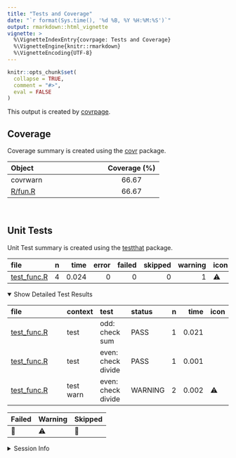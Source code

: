 ```yaml
---
title: "Tests and Coverage"
date: "`r format(Sys.time(), '%d %B, %Y %H:%M:%S')`"
output: rmarkdown::html_vignette
vignette: >
  %\VignetteIndexEntry{covrpage: Tests and Coverage}
  %\VignetteEngine{knitr::rmarkdown}
  %\VignetteEncoding{UTF-8}
---
```

  
```r
knitr::opts_chunk$set(
  collapse = TRUE,
  comment = "#>",
  eval = FALSE
)
```

<!--- Placeholder for tests/README.md Do Not Edit--->
This output is created by
[covrpage](https://github.com/yonicd/covrpage).

## Coverage

Coverage summary is created using the
[covr](https://github.com/r-lib/covr) package.

| Object                | Coverage (%) |
| :-------------------- | :----------: |
| covrwarn              |    66.67     |
| [R/fun.R](https://github.com/yonicd/covrwarn/tree/master/R/fun.R) |    66.67     |

<br>

## Unit Tests

Unit Test summary is created using the
[testthat](https://github.com/r-lib/testthat)
package.

| file                                 | n |  time | error | failed | skipped | warning | icon |
| :----------------------------------- | -: | ----: | ----: | -----: | ------: | ------: | :--- |
| [test\_func.R](https://github.com/yonicd/covrwarn/tree/master/tests/testthat/test_func.R) | 4 | 0.024 |     0 |      0 |       0 |       1 | ⚠️   |

<details open>

<summary> Show Detailed Test Results
</summary>

| file                                     | context   | test               | status  | n |  time | icon |
| :--------------------------------------- | :-------- | :----------------- | :------ | -: | ----: | :--- |
| [test\_func.R](https://github.com/yonicd/covrwarn/tree/master/tests/testthat/test_func.R#)    | test      | odd: check sum     | PASS    | 1 | 0.021 |      |
| [test\_func.R](https://github.com/yonicd/covrwarn/tree/master/tests/testthat/test_func.R#)    | test      | even: check divide | PASS    | 1 | 0.001 |      |
| [test\_func.R](https://github.com/yonicd/covrwarn/tree/master/tests/testthat/test_func.R#L22) | test warn | even: check divide | WARNING | 2 | 0.002 | ⚠️   |

| Failed | Warning | Skipped |
| :----- | :------ | :------ |
| 🛑      | ⚠️      | 🔶       |

</details>

<details>

<summary> Session Info </summary>

| Field    | Value                               |
| :------- | :---------------------------------- |
| Version  | R version 3.5.1 (2018-07-02)        |
| Platform | x86\_64-apple-darwin15.6.0 (64-bit) |
| Running  | macOS High Sierra 10.13.6           |
| Language | en\_US                              |
| Timezone | America/New\_York                   |

| Package  | Version    |
| :------- | :--------- |
| testthat | 2.0.0.9000 |
| covr     | 3.2.0      |
| covrpage | 0.0.66     |

</details>

<!--- Final Status : skipped/warning --->
